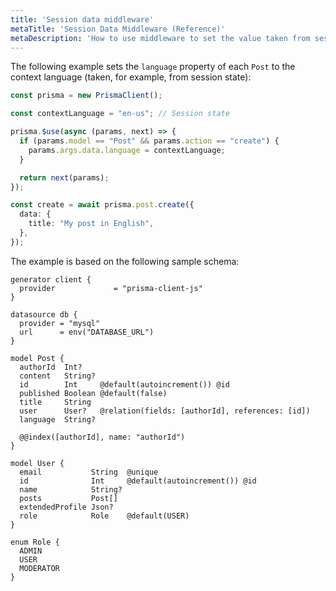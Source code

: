 ```yaml
---
title: 'Session data middleware'
metaTitle: 'Session Data Middleware (Reference)'
metaDescription: 'How to use middleware to set the value taken from session state.'
---
```


<TopBlock>

The following example sets the `language` property of each `Post` to the context language (taken, for example, from session state):

```ts file=script.ts
const prisma = new PrismaClient();

const contextLanguage = "en-us"; // Session state

prisma.$use(async (params, next) => {
  if (params.model == "Post" && params.action == "create") {
    params.args.data.language = contextLanguage;
  }

  return next(params);
});

const create = await prisma.post.create({
  data: {
    title: "My post in English",
  },
});
```

The example is based on the following sample schema:

```prisma file=schema.prisma
generator client {
  provider             = "prisma-client-js"
}

datasource db {
  provider = "mysql"
  url      = env("DATABASE_URL")
}

model Post {
  authorId  Int?
  content   String?
  id        Int     @default(autoincrement()) @id
  published Boolean @default(false)
  title     String
  user      User?   @relation(fields: [authorId], references: [id])
  language  String?

  @@index([authorId], name: "authorId")
}

model User {
  email           String  @unique
  id              Int     @default(autoincrement()) @id
  name            String?
  posts           Post[]
  extendedProfile Json?
  role            Role    @default(USER)
}

enum Role {
  ADMIN
  USER
  MODERATOR
}
```

</TopBlock>